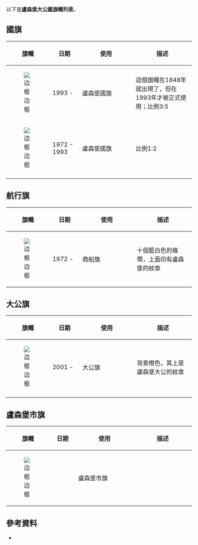 {{No footnotes|time=2020-09-06T01:33:30+00:00}}
以下是'''盧森堡大公國旗幟列表'''。

== 國旗 ==
{| class="wikitable" border="2" cellpadding="4" cellspacing="0" style="margin: 1em 1em 1em 0; background: #f9f9f9; border: 1px #aaa solid; border-collapse: collapse;"
! width="110" |旗幟
! width="100" |日期
! width="300" |使用
! width="300" |描述
|-
|[[File:Flag_of_Luxembourg.svg|边框]]
|1993 -
|盧森堡國旗
|這個旗幟在1848年就出現了，但在1993年才被正式使用；比例3:5
|-
|[[File:Flag_of_Luxembourg_wide.svg|边框]]
|1972 - 1993
|盧森堡國旗
|比例1:2
|-
|}

== 航行旗 ==
{| class="wikitable" border="2" cellpadding="4" cellspacing="0" style="margin: 1em 1em 1em 0; background: #f9f9f9; border: 1px #aaa solid; border-collapse: collapse;"
! width="110" |旗幟
! width="100" |日期
! width="300" |使用
! width="300" |描述
|-
|[[File:Civil_Ensign_of_Luxembourg.svg|边框]]
|1972 -
|商船旗
|十個藍白色的條帶，上面印有盧森堡的紋章
|}

== 大公旗 ==
{| class="wikitable" border="2" cellpadding="4" cellspacing="0" style="margin: 1em 1em 1em 0; background: #f9f9f9; border: 1px #aaa solid; border-collapse: collapse;"
! width="110" |旗幟
! width="100" |日期
! width="300" |使用
! width="300" |描述
|-
|[[File:Standard_of_the_Grand-Duke_of_Luxembourg_(modern).png|边框]]
|2001 -
|大公旗
|背景橙色，其上是盧森堡大公的紋章
|-
|}

== 盧森堡市旗 ==
{| class="wikitable" border="2" cellpadding="4" cellspacing="0" style="margin: 1em 1em 1em 0; background: #f9f9f9; border: 1px #aaa solid; border-collapse: collapse;"
! width="110" |旗幟
! width="100" |日期
! width="300" |使用
! width="300" |描述
|-
|[[File:Flag_of_Luxembourg_(city).svg|边框]]
|
|盧森堡市旗
|
|}

== 參考資料 ==

* {{FOTW|id=lu|title=Luxembourg}}
{{Lists of flags}}